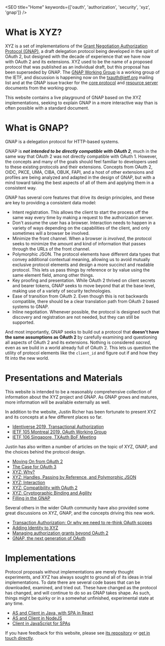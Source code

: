 

<SEO title="Home" keywords={['oauth', 'authorization', 'security', 'xyz', 'gnap']} />

# What is XYZ?

XYZ is a set of implementations of the [Grant Negotiation Authorization Protocol (GNAP)](https://datatracker.ietf.org/doc/html/draft-ietf-gnap-core-protocol), a draft delegation protocol being developed in the spirit of OAuth 2, but designed with the decade of experience that we have now with OAuth 2 and its extensions. XYZ used to be the name of a proposed protocol that was published as an individual draft, but this proposal has been superseded by GNAP. The [GNAP Working Group](https://datatracker.ietf.org/wg/gnap/about/) is a working group of the IETF, and discussion is happening now on the [txauth@ietf.org](https://www.ietf.org/mailman/listinfo/txauth) mailing list and at the GNAP issue tracker for the [core protocol](https://github.com/ietf-wg-gnap/gnap-core-protocol/) and [resource server](https://github.com/ietf-wg-gnap/gnap-resource-servers/) documents from the working group.

This website contains a live playground of GNAP based on the XYZ implementations, seeking to explain GNAP in a more interactive way than is often possible with a standard document.

# What is GNAP?

GNAP is a delegation protocol for HTTP-based systems.

GNAP is ***not intended to be directly compatible with OAuth 2***, much in the same way that OAuth 2 was not directly compatible with OAuth 1. However, the concepts and many of the goals should feel familiar to developers used to these existing protocols and their extensions. Concepts from OAuth 2, OIDC, PKCE, UMA, CIBA, OBUK, FAPI, and a host of other extensions and profiles are being analyzed and adapted in the design of GNAP, but with a mind toward taking the best aspects of all of them and applying them in a consistent way. 

GNAP has several core features that drive its design principles, and these are key to providing a consistent data model:

 - Intent registration. This allows the client to start the process off the same way every time by making a <Link to="/transactionrequest/">request to the authorization server</Link>.
 - Don't assume the user has a browser. Interaction needs to happen in a <Link to="/interaction/">variety of ways depending on the capabilities of the client</Link>, and only sometimes will a browser be involved.
 - Minimize the front channel. When a browser *is involved*, the protocol seeks to minimize the amount and kind of information that passes through the URLs of the front channel.
 - Polymorphic JSON. The protocol elements have different data types that convey additional contextual meaning, allowing us to avoid mutually exclusive protocol elements and design a more succinct and readable protocol. This lets us pass things by reference or by value using the same element field, among other things.
 - Key proofing and presentation. While OAuth 2 thrived on client secrets and bearer tokens, GNAP seeks to <Link to="/keys/">move beyond that at the base level</Link>, making use of a variety of security technologies.
 - Ease of transition from OAuth 2. Even though this is not backwards compatible, there should be a <Link to="/specs/">clear translation path from OAuth 2 based systems to GNAP</Link>.
 - Inline negotiation. Whenever possible, the protocol is designed such that <Link to="/discovery/">discovery and registration are not needed</Link>, but they can still be supported.

And most importantly, GNAP seeks to build out a protocol that **doesn't have the same assumptions as OAuth 2** by carefully examining and questioning all aspects of OAuth 2 and its extensions. Nothing is considered *sacred*, even as we build in a world already full of OAuth 2. This lets us question the utility of protocol elements like the `client_id` and figure out if and how they fit into the new world.

# Presentations and Materials

This website is intended to be a reasonably comprehensive collection of information about the XYZ project and GNAP. As GNAP grows and matures, more information will be available externally as well.

In addition to the website, Justin Richer has been fortunate to present XYZ and its concepts at a few different places so far. 

 - [Identiverse 2019, Transactional Authorization](https://www.youtube.com/watch?v=U9i7YaN8v9c)
 - [IETF 105 Montreal 2019, OAuth Working Group](https://www.youtube.com/watch?v=TE3Fzb5-Jz0&t=3764)
 - [IETF 106 Singapore, TXAuth BoF Meeting](https://www.youtube.com/watch?v=q096sY6L9-E)

Justin has also written a number of articles on the topic of XYZ, GNAP, and the choices behind the protocol design.

 - [Moving On from OAuth 2](https://medium.com/@justinsecurity/moving-on-from-oauth-2-629a00133ade)
 - [The Case for OAuth 3](https://medium.com/@justinsecurity/the-case-for-oauth-3-0-5c7537e3f9c3)
 - [XYZ: Why?](https://medium.com/@justinsecurity/xyz-why-b855970fdd89)
 - [XYZ: Handles, Passing by Reference, and Polymorphic JSON](https://medium.com/@justinsecurity/xyz-handles-passing-by-reference-and-polymorphic-json-e1af8892f371)
 - [XYZ: Interaction](https://medium.com/@justinsecurity/xyz-interaction-a84091d2a8c8)
 - [XYZ: Compatibility with OAuth 2](https://medium.com/@justinsecurity/xyz-compatibility-with-oauth-2-f7b490be536d)
 - [XYZ: Cryptographic Binding and Agility](https://medium.com/@justinsecurity/xyz-cryptographic-binding-db367f6581e6)
 - [Filling in the GNAP](https://justinsecurity.medium.com/filling-in-the-gnap-a032453eaf8c)

Several others in the wider OAuth community have also provided some great discussions on XYZ, GNAP, and the concepts driving this new work.

 - [Transaction Authorization: Or why we need to re-think OAuth scopes](https://medium.com/oauth-2/transaction-authorization-or-why-we-need-to-re-think-oauth-scopes-2326e2038948)
 - [Adding Identity to XYZ](https://aaronparecki.com/2019/07/18/17/adding-identity-to-xyz)
 - [Managing authorization grants beyond OAuth 2](https://blog.fimbault.com/managing-authorization-grants-beyond-oauth-2)
 - [GNAP, the next generation of OAuth](https://fusionauth.io/blog/2021/01/07/gnap-next-gen-oauth/)

# Implementations

Protocol proposals without implementations are merely thought experiments, and XYZ has always sought to ground all of its ideas in trial implementations. To date there are several code bases that can be downloaded, examined, and tried out. These have changed as the protocol has changed, and will continue to do so as GNAP takes shape. As such, things might be quirky or in a somewhat unfinished, experimental state at any time.

 - [AS and Client in Java, with SPA in React](https://github.com/bspk/oauth.xyz-java)
 - [AS and Client in NodeJS](https://github.com/securekey/oauth-xyz-nodejs)
 - [Client in JavaScript for SPAs](https://github.com/interop-alliance/oauth-xyz-client-js)

If you have feedback for this website, please see [its repository](https://github.com/bspk/oauth.xyz-site) or [get in touch directly](https://bspk.io/contact/).

